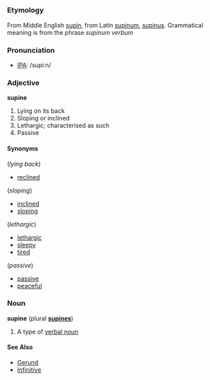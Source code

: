 =={{en}}==
===Etymology===
From Middle English [[supin]], from Latin [[supinum]], [[supinus]]. Grammatical meaning is from the phrase ''supinum verbum''

===Pronunciation===
* [[Wiktionary:Pronunciation_key|IPA]]: /supiːn/

===Adjective===
'''supine'''
# Lying on its back
# Sloping or inclined
# Lethargic; characterised as such
# Passive

====Synonyms====
(''lying back'')
* [[reclined]]

(''sloping'')
* [[inclined]]
* [[sloping]]

(''lethargic'')
* [[lethargic]]
* [[sleepy]]
* [[tired]]

(''passive'')
* [[passive]]
* [[peaceful]]

===Noun===
'''supine''' (plural '''[[supines]]''')
# A type of [[Verbal_noun|verbal noun]]

====See Also====
* [[Gerund]]
* [[Infinitive]]